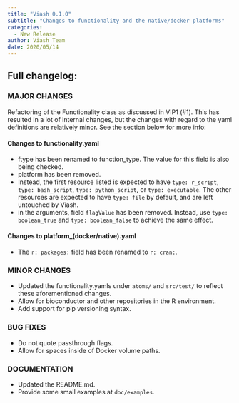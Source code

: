 ```yaml
---
title: "Viash 0.1.0"
subtitle: "Changes to functionality and the native/docker platforms"
categories:
  - New Release
author: Viash Team
date: 2020/05/14 
---
```


## Full changelog:

### MAJOR CHANGES

Refactoring of the Functionality class as discussed in VIP1 (#1). This has resulted in a lot of internal changes, but the changes with regard to the yaml definitions are relatively minor. See the section below for more info:

#### Changes to functionality.yaml

* ftype has been renamed to function_type. The value for this field is also being checked.
* platform has been removed.
* Instead, the first resource listed is expected to have `type: r_script`, `type: bash_script`, `type: python_script`, or `type: executable`. The other resources are expected to have `type: file` by default, and are left untouched by Viash.
* in the arguments, field `flagValue` has been removed. Instead, use `type: boolean_true` and `type: boolean_false` to achieve the same effect.

#### Changes to platform_(docker/native).yaml

* The `r: packages:` field has been renamed to `r: cran:`.

### MINOR CHANGES

* Updated the functionality.yamls under `atoms/` and `src/test/` to reflect these aforementioned changes.
* Allow for bioconductor and other repositories in the R environment.
* Add support for pip versioning syntax.

### BUG FIXES

* Do not quote passthrough flags.
* Allow for spaces inside of Docker volume paths.

### DOCUMENTATION

* Updated the README.md.
* Provide some small examples at `doc/examples`.
